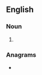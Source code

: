 ==English==

===Noun===
{{head|en|noun plural form}}

# {{plural of|shearer|lang=en}}

===Anagrams===
* {{anagrams|en|reshares}}